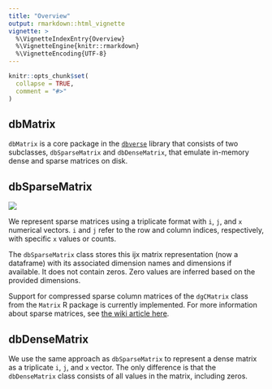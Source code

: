 ```yaml
---
title: "Overview"
output: rmarkdown::html_vignette
vignette: >
  %\VignetteIndexEntry{Overview}
  %\VignetteEngine{knitr::rmarkdown}
  %\VignetteEncoding{UTF-8}
---
```


```r
knitr::opts_chunk$set(
  collapse = TRUE,
  comment = "#>"
)
```

## dbMatrix
`dbMatrix` is a core package in the [`dbverse`](https://ed2uiz.github.io/dbverse/) library that consists of two subclasses, `dbSparseMatrix` and `dbDenseMatrix`, that emulate in-memory dense and sparse matrices on disk.  


## dbSparseMatrix
![](/man/figures/dbMatrix-overview.png)

We represent sparse matrices using a triplicate format with `i`, `j`,
and `x` numerical vectors. `i` and `j` refer to the row and column indices,
respectively, with specific `x` values or counts.

The `dbSparseMatrix` class stores this ijx matrix representation (now a dataframe) with its associated dimension names and dimensions if available. It does not contain zeros. Zero values are inferred based on the provided dimensions.

Support for compressed sparse column matrices of the `dgCMatrix` class from the `Matrix` R package is currently implemented. For more information about sparse matrices, see [the wiki article here ](https://en.wikipedia.org/wiki/Sparse_matrix). 


## dbDenseMatrix

We use the same approach as `dbSparseMatrix` to represent a dense matrix as a
triplicate `i`, `j`, and `x` vector. The only difference is that the `dbDenseMatrix` class consists of all values in the matrix, including zeros.


